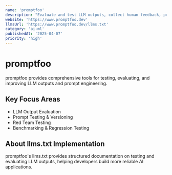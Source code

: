 ```yaml
---
name: 'promptfoo'
description: "Evaluate and test LLM outputs, collect human feedback, prevent regressions,' and improve your prompts"
website: 'https://www.promptfoo.dev'
llmsUrl: 'https://www.promptfoo.dev/llms.txt'
category: 'ai-ml'
publishedAt: '2025-04-07'
priority: 'high'
---
```


# promptfoo

promptfoo provides comprehensive tools for testing, evaluating, and improving LLM outputs and prompt engineering.

## Key Focus Areas

- LLM Output Evaluation
- Prompt Testing & Versioning
- Red Team Testing
- Benchmarking & Regression Testing

## About llms.txt Implementation

promptfoo's llms.txt provides structured documentation on testing and evaluating LLM outputs, helping developers build more reliable AI applications. 
